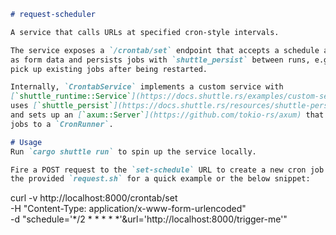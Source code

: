 ```markdown README.md
# request-scheduler

A service that calls URLs at specified cron-style intervals.

The service exposes a `/crontab/set` endpoint that accepts a schedule and a URL
as form data and persists jobs with `shuttle_persist` between runs, e.g. it will 
pick up existing jobs after being restarted.

Internally, `CrontabService` implements a custom service with
[`shuttle_runtime::Service`](https://docs.shuttle.rs/examples/custom-service),
uses [`shuttle_persist`](https://docs.shuttle.rs/resources/shuttle-persist),
and sets up an [`axum::Server`](https://github.com/tokio-rs/axum) that sends 
jobs to a `CronRunner`.

# Usage
Run `cargo shuttle run` to spin up the service locally.

Fire a POST request to the `set-schedule` URL to create a new cron job. Use 
the provided `request.sh` for a quick example or the below snippet:

```
curl -v http://localhost:8000/crontab/set\
  -H "Content-Type: application/x-www-form-urlencoded"\
  -d "schedule='*/2 * * * * *'&url='http://localhost:8000/trigger-me'"
```

```
